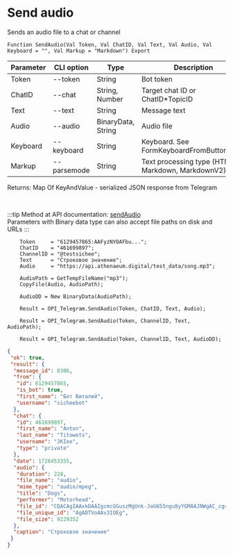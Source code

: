 ﻿---
sidebar_position: 4
---


# Send audio
 Sends an audio file to a chat or channel



`Function SendAudio(Val Token, Val ChatID, Val Text, Val Audio, Val Keyboard = "", Val Markup = "Markdown") Export`

  | Parameter | CLI option | Type | Description |
  |-|-|-|-|
  | Token | --token | String | Bot token |
  | ChatID | --chat | String, Number | Target chat ID or ChatID*TopicID |
  | Text | --text | String | Message text |
  | Audio | --audio | BinaryData, String | Audio file |
  | Keyboard | --keyboard | String | Keyboard. See FormKeyboardFromButtonArray |
  | Markup | --parsemode | String | Text processing type (HTML, Markdown, MarkdownV2) |

  
  Returns:  Map Of KeyAndValue - serialized JSON response from Telegram

<br/>

:::tip
Method at API documentation: [sendAudio](https://core.telegram.org/bots/api#sendaudio)<br/>
Parameters with Binary data type can also accept file paths on disk and URLs
:::
<br/>


```bsl title="Code example"
    Token     = "6129457865:AAFyzNYOAFbu...";
    ChatID    = "461699897";
    ChannelID = "@testsichee";
    Text      = "Строковое значение";
    Audio     = "https://api.athenaeum.digital/test_data/song.mp3";

    AudioPath = GetTempFileName("mp3");
    CopyFile(Audio, AudioPath);

    AudioDD = New BinaryData(AudioPath);

    Result = OPI_Telegram.SendAudio(Token, ChatID, Text, Audio);

    Result = OPI_Telegram.SendAudio(Token, ChannelID, Text, AudioPath);

    Result = OPI_Telegram.SendAudio(Token, ChannelID, Text, AudioDD);
```
 



```json title="Result"
{
 "ok": true,
 "result": {
  "message_id": 8306,
  "from": {
   "id": 6129457865,
   "is_bot": true,
   "first_name": "Бот Виталий",
   "username": "sicheebot"
  },
  "chat": {
   "id": 461699897,
   "first_name": "Anton",
   "last_name": "Titowets",
   "username": "JKIee",
   "type": "private"
  },
  "date": 1728453355,
  "audio": {
   "duration": 228,
   "file_name": "audio",
   "mime_type": "audio/mpeg",
   "title": "Dogs",
   "performer": "Motorhead",
   "file_id": "CQACAgIAAxkDAAIgcmcGGuszMgUnk-JaG65Sngu8yYGMAAJNWgAC_cg4SEo4WdCQr5DQNgQ",
   "file_unique_id": "AgADTVoAAv3IOEg",
   "file_size": 9229352
  },
  "caption": "Строковое значение"
 }
}
```
